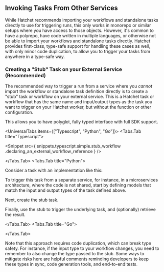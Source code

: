 
## Invoking Tasks From Other Services

While Hatchet recommends importing your workflows and standalone tasks directly to use for triggering runs, this only works in monorepo or similar setups where you have access to those objects. However, it's common to have a polyrepo, have code written in multiple languages, or otherwise not be able to import your workflows and standalone tasks directly. Hatchet provides first-class, type-safe support for handling these cases as well, with only minor code duplication, to allow you to trigger your tasks from anywhere in a type-safe way.

### Creating a "Stub" Task on your External Service (Recommended)

The recommended way to trigger a run from a service where you _cannot_ import the workflow or standalone task definition directly is to create a "stub" task or workflow on your external service. This is a Hatchet task or workflow that has the same name and input/output types as the task you want to trigger on your Hatchet worker, but without the function or other configuration.

This allows you to have polyglot, fully typed interface with full SDK support.

<UniversalTabs items={["Typescript", "Python", "Go"]}>
<Tabs.Tab title="Typescript">

<Snippet
  src={
    snippets.typescript.simple.stub_workflow
      .declaring_an_external_workflow_reference
  }
/>

</Tabs.Tab>
<Tabs.Tab title="Python">

Consider a task with an implementation like this:

<Snippet src={snippets.python.stubs.implementation.all} />

To trigger this task from a separate service, for instance, in a microservices architecture, where the code is not shared, start by defining models that match the input and output types of the task defined above.

<Snippet src={snippets.python.stubs.stub_trigger.define_models} />

Next, create the stub task.

<Snippet src={snippets.python.stubs.stub_trigger.create_a_stub_task} />

Finally, use the stub to trigger the underlying task, and (optionally) retrieve the result.

<Snippet src={snippets.python.stubs.stub_trigger.trigger_the_task} />

</Tabs.Tab>
<Tabs.Tab title="Go">

<Snippet src={snippets.go.stubs.stub_workflow.all} />

</Tabs.Tab>
</UniversalTabs>

<Callout>
  Note that this approach requires code duplication, which can break type
  safety. For instance, if the input type to your workflow changes, you need to
  remember to also change the type passed to the stub. Some ways to mitigate
  risks here are helpful comments reminding developers to keep these types in
  sync, code generation tools, and end-to-end tests.
</Callout>
